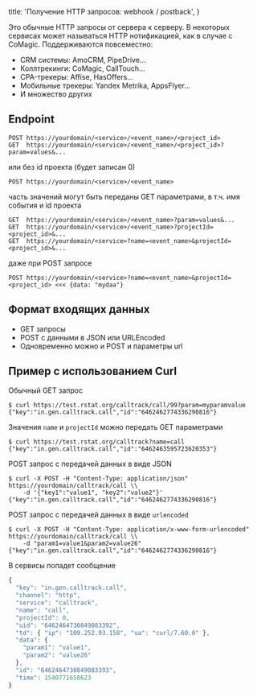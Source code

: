 
  title: 'Получение HTTP запросов: webhook / postback',
}


Это обычные HTTP запросы от сервера к серверу.
В некоторых сервисах может называться HTTP нотификацией, как в случае с CoMagic.
Поддерживаются повсеместно:

  * CRM системы: AmoCRM, PipeDrive...
  * Коллтрекинги: CoMagic, CallTouch...
  * CPA-трекеры: Affise, HasOffers...
  * Мобильные трекеры: Yandex Metrika, AppsFlyer...
  * И множество других


## Endpoint

```shell
POST https://yourdomain/<service>/<event_name>/<project_id>
GET  https://yourdomain/<service>/<event_name>/<project_id>?param=values&...
```

или без id проекта (будет записан 0)

```shell
POST https://yourdomain/<service>/<event_name>
```

часть значений могут быть переданы GET параметрами, в т.ч. имя события и id проекта

```shell
GET  https://yourdomain/<service>/<event_name>?param=values&...
GET  https://yourdomain/<service>/<event_name>?projectId=<project_id>&...
GET  https://yourdomain/<service>?name=<event_name>&projectId=<project_id>&...
```

даже при POST запросе

```shell
POST https://yourdomain/<service>?name=<event_name>&projectId=<project_id> <<< {data: "mydaa"}
```

## Формат входящих данных

* GET запросы
* POST с данными в JSON или URLEncoded
* Одновременно можно и POST  и параметры url

## Пример с использованием Curl

Обычный GET запрос

```shell
$ curl https://test.rstat.org/calltrack/call/99?param=myparamvalue
{"key":"in.gen.calltrack.call","id":"6462462774336290816"}
```

Значения `name` и `projectId` можно передать GET параметрами

```shell
$ curl https://test.rstat.org/calltrack?name=call
{"key":"in.gen.calltrack.call","id":"6462463595723620353"}
```

POST запрос с передачей данных в виде JSON

```shell
$ curl -X POST -H "Content-Type: application/json" https://yourdomain/calltrack/call \\
    -d '{"key1":"value1", "key2":"value2"}'
{"key":"in.gen.calltrack.call","id":"6462462774336290816"}
```
POST запрос с передачей данных в виде `urlencoded`

```shell
$ curl -X POST -H "Content-Type: application/x-www-form-urlencoded" https://yourdomain/calltrack/call \\
    -d "param1=value1&param2=value26"
{"key":"in.gen.calltrack.call","id":"6462462774336290816"}
```

В сервисы попадет сообщение

```js
{ 
  "key": "in.gen.calltrack.call", 
  "channel": "http", 
  "service": "calltrack", 
  "name": "call", 
  "projectId": 0, 
  "uid": "6462464730849083392", 
  "td": { "ip": "109.252.93.158", "ua": "curl/7.60.0" }, 
  "data": { 
    "param1": "value1", 
    "param2": "value26" 
  }, 
  "id": "6462464730849083393", 
  "time": 1540771658623 
}
```

